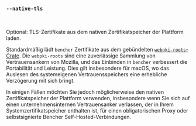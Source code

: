 ### `--native-tls`

<br />

Optional: TLS-Zertifikate aus dem nativen Zertifikatspeicher der Plattform laden.

Standardmäßig lädt `bencher` Zertifikate aus dem gebündelten [`webpki-roots`-Crate][webpki-roots].
Die `webpki-roots` sind eine zuverlässige Sammlung von Vertrauensankern von Mozilla,
und das Einbinden in `bencher` verbessert die Portabilität und Leistung.
Dies gilt insbesondere für macOS, wo das Auslesen des systemeigenen Vertrauensspeichers eine erhebliche Verzögerung mit sich bringt.

In einigen Fällen möchten Sie jedoch möglicherweise den nativen Zertifikatspeicher der Plattform verwenden,
insbesondere wenn Sie sich auf einen unternehmensinternen Vertrauensanker verlassen, der in Ihrem Systemzertifikatspeicher enthalten ist,
für einen obligatorischen Proxy oder selbstsignierte Bencher Self-Hosted-Verbindungen.

[webpki-roots]: https://github.com/rustls/webpki-roots
